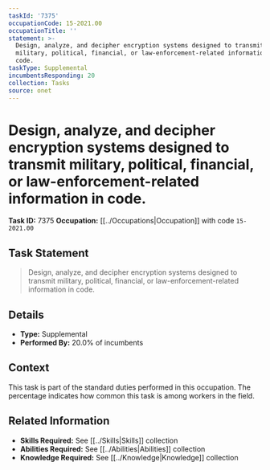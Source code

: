 ```yaml
---
taskId: '7375'
occupationCode: 15-2021.00
occupationTitle: ''
statement: >-
  Design, analyze, and decipher encryption systems designed to transmit
  military, political, financial, or law-enforcement-related information in
  code.
taskType: Supplemental
incumbentsResponding: 20
collection: Tasks
source: onet
---
```

# Design, analyze, and decipher encryption systems designed to transmit military, political, financial, or law-enforcement-related information in code.

**Task ID:** 7375
**Occupation:** [[../Occupations|Occupation]] with code `15-2021.00`

## Task Statement

> Design, analyze, and decipher encryption systems designed to transmit military, political, financial, or law-enforcement-related information in code.

## Details

- **Type:** Supplemental
- **Performed By:** 20.0% of incumbents

## Context

This task is part of the standard duties performed in this occupation. The percentage indicates how common this task is among workers in the field.

## Related Information

- **Skills Required:** See [[../Skills|Skills]] collection
- **Abilities Required:** See [[../Abilities|Abilities]] collection
- **Knowledge Required:** See [[../Knowledge|Knowledge]] collection
